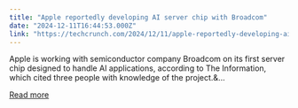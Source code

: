 ```yaml
---
title: "Apple reportedly developing AI server chip with Broadcom"
date: "2024-12-11T16:44:53.000Z"
link: "https://techcrunch.com/2024/12/11/apple-reportedly-developing-ai-server-chip-with-broadcom/"
---
```


Apple is working with semiconductor company Broadcom on its first server chip designed to handle AI applications, according to The Information, which cited three people with knowledge of the project.&...

[Read more](https://techcrunch.com/2024/12/11/apple-reportedly-developing-ai-server-chip-with-broadcom/)
